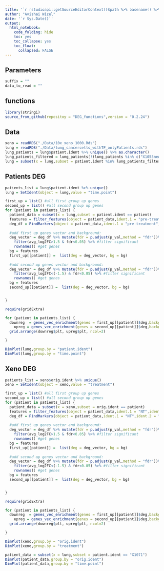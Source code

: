```yaml
---
title: '`r rstudioapi::getSourceEditorContext()$path %>% basename() %>% gsub(pattern = "\\.Rmd",replacement = "")`' 
author: "Avishai Wizel"
date: '`r Sys.Date()`'
output: 
  html_notebook: 
    code_folding: hide
    toc: yes
    toc_collapse: yes
    toc_float: 
      collapsed: FALSE
---
```


## Parameters

```r
suffix = ""
data_to_read = ""
```


## functions

```r
library(stringi)
source_from_github(repositoy = "DEG_functions",version = "0.2.24")
```

## Data

```r
xeno = readRDS("./Data/10x_xeno_1000.Rds")
lung = readRDS("./Data/lung_cancercells_withTP_onlyPatients.rds")
lung_patients = lung$patient.ident %>% unique() %>% as.character()
lung_patients_filtered = lung_patients[!(lung_patients %in% c("X1055new","X1099"))] #remove patients with less then 100 cells
lung = subset(x = lung,subset = patient.ident %in% lung_patients_filtered)
```

## Patients DEG
```r
patients_list = lung$patient.ident %>% unique()
lung = SetIdent(object = lung,value = "time.point")

first_up = list() #all first group up genes
second_up = list() #all second group up genes
for (patient in patients_list) {
  patient_data = subset(x = lung,subset = patient.ident == patient)
  features = filter_features(object = patient_data,ident.1 = "pre-treatment",ident.2 = "on-treatment",min.pct = 0.1)
  deg_df = FindMarkers(object = patient_data,ident.1 = "pre-treatment",ident.2 = "on-treatment",densify = T,features = features)
  
  #add first up genes vector and background:
  deg_vector = deg_df %>% mutate(fdr = p.adjust(p_val,method = "fdr"))%>% #add fdr
    filter(avg_log2FC>1.5 & fdr<0.05) %>% #filter significant
    rownames() #get genes
  bg = features
  first_up[[patient]] =  list(deg = deg_vector, bg = bg)
  
  #add second up genes vector and background:
  deg_vector = deg_df %>% mutate(fdr = p.adjust(p_val,method = "fdr"))%>% #add fdr
    filter(avg_log2FC<(-1.5) & fdr<0.05) %>% #filter significant
    rownames() #get genes
  bg = features
  second_up[[patient]] =  list(deg = deg_vector, bg = bg)


}
```

```r
require(gridExtra)

for (patient in patients_list) {
  downreg  = genes_vec_enrichment(genes = first_up[[patient]]$deg,background = first_up[[patient]]$bg,homer = T,title = paste(patient,"downregulated during treatment"),bar_color = "indianred2",return_all = T,silent = T)
    upreg = genes_vec_enrichment(genes = second_up[[patient]]$deg,background = second_up[[patient]]$bg,homer = T,title = paste(patient,"upregulated during treatment"),return_all = T,silent = T)
  grid.arrange(downreg$plt, upreg$plt, ncol=2)

}
```

```r
DimPlot(lung,group.by = "patient.ident")
DimPlot(lung,group.by = "time.point")
```

## Xeno DEG

```r
patients_list = xeno$orig.ident %>% unique()
xeno = SetIdent(object = xeno,value = "treatment")

first_up = list() #all first group up genes
second_up = list() #all second group up genes
for (patient in patients_list) {
  patient_data = subset(x = xeno,subset = orig.ident == patient)
  features = filter_features(object = patient_data,ident.1 = "NT",ident.2 = "OSI",min.pct = 0.1 )
  deg_df = FindMarkers(object = patient_data,ident.1 = "NT",ident.2 = "OSI",densify = T,features = features)
  
  #add first up genes vector and background:
  deg_vector = deg_df %>% mutate(fdr = p.adjust(p_val,method = "fdr"))%>% #add fdr
    filter(avg_log2FC>1.5 & fdr<0.05) %>% #filter significant
    rownames() #get genes
  bg = features
  first_up[[patient]] =  list(deg = deg_vector, bg = bg)
  
  #add second up genes vector and background:
  deg_vector = deg_df %>% mutate(fdr = p.adjust(p_val,method = "fdr"))%>% #add fdr
    filter(avg_log2FC<(-1.5) & fdr<0.05) %>% #filter significant
    rownames() #get genes
  bg = features
  second_up[[patient]] =  list(deg = deg_vector, bg = bg)


}
```
```r
require(gridExtra)

for (patient in patients_list) {
  downreg  = genes_vec_enrichment(genes = first_up[[patient]]$deg,background = first_up[[patient]]$bg,homer = T,title = paste(patient,"downregulated during treatment"),bar_color = "indianred2",return_all = T,silent = T)
    upreg = genes_vec_enrichment(genes = second_up[[patient]]$deg,background = second_up[[patient]]$bg,homer = T,title = paste(patient,"upregulated during treatment"),return_all = T,silent = T)
  grid.arrange(downreg$plt, upreg$plt, ncol=2)

}
```

```r
DimPlot(xeno,group.by = "orig.ident")
DimPlot(xeno,group.by = "treatment")
```

```r
patient_data = subset(x = lung,subset = patient.ident == "X1071")
DimPlot(patient_data,group.by = "orig.ident")
DimPlot(patient_data,group.by = "time.point")

```



